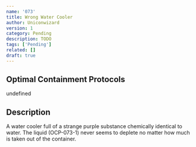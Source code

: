 ```yaml
---
name: '073'
title: Wrong Water Cooler
author: Uniconwizard
version: 1
category: Pending
description: TODO
tags: ['Pending']
related: []
draft: true
---
```


## Optimal Containment Protocols
undefined

## Description
A water cooler full of a strange purple substance chemically identical to water.
The liquid (OCP-073-1) never seems to deplete no matter how much is taken out of the container.
